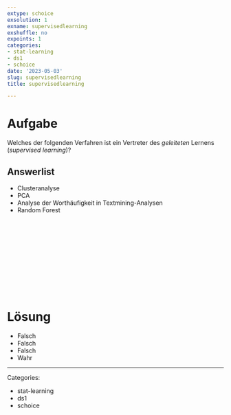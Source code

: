 ```yaml
---
extype: schoice
exsolution: 1
exname: supervisedlearning
exshuffle: no
expoints: 1
categories:
- stat-learning
- ds1
- schoice
date: '2023-05-03'
slug: supervisedlearning
title: supervisedlearning

---
```






# Aufgabe

Welches der folgenden Verfahren ist ein Vertreter des *geleiteten* Lernens (*supervised learning*)?



Answerlist
----------
* Clusteranalyse
* PCA
* Analyse der Worthäufigkeit in Textmining-Analysen
* Random Forest




</br>
</br>
</br>
</br>
</br>
</br>
</br>
</br>
</br>
</br>

# Lösung

* Falsch
* Falsch
* Falsch
* Wahr






---

Categories: 

- stat-learning
- ds1
- schoice

